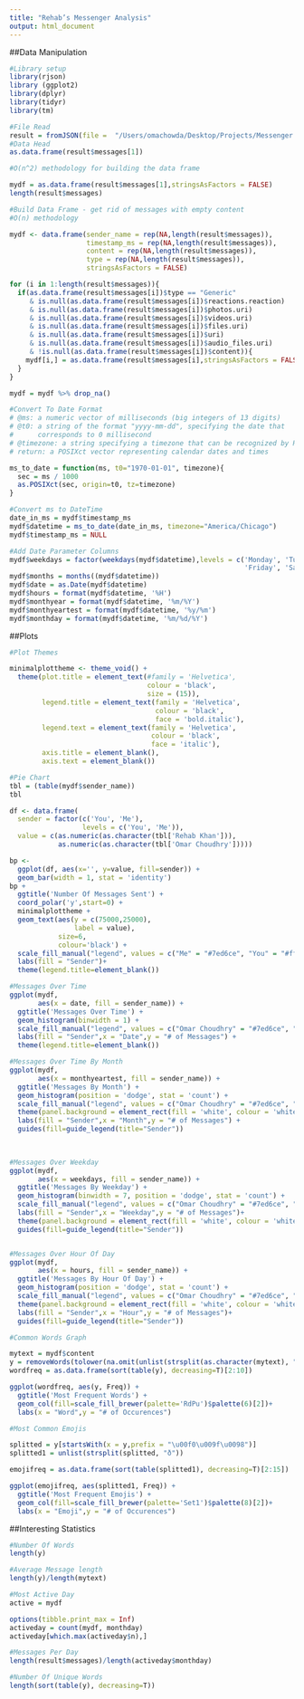 ```yaml
---
title: "Rehab’s Messenger Analysis"
output: html_document
---
```


##Data Manipulation


```r
#Library setup
library(rjson)
library (ggplot2)
library(dplyr)
library(tidyr)
library(tm)

#File Read 
result = fromJSON(file =  "/Users/omachowda/Desktop/Projects/Messenger Analysis/messages/inbox/RehabKhan_UN6XWmBv4w/message.json")
#Data Head
as.data.frame(result$messages[1])

#O(n^2) methodology for building the data frame

mydf = as.data.frame(result$messages[1],stringsAsFactors = FALSE)
length(result$messages)

#Build Data Frame - get rid of messages with empty content
#O(n) methodology

mydf <- data.frame(sender_name = rep(NA,length(result$messages)),
                   timestamp_ms = rep(NA,length(result$messages)),
                   content = rep(NA,length(result$messages)),
                   type = rep(NA,length(result$messages)),
                   stringsAsFactors = FALSE)

for (i in 1:length(result$messages)){
  if(as.data.frame(result$messages[i])$type == "Generic" 
     & is.null(as.data.frame(result$messages[i])$reactions.reaction)
     & is.null(as.data.frame(result$messages[i])$photos.uri)
     & is.null(as.data.frame(result$messages[i])$videos.uri)
     & is.null(as.data.frame(result$messages[i])$files.uri) 
     & is.null(as.data.frame(result$messages[i])$uri)
     & is.null(as.data.frame(result$messages[i])$audio_files.uri)
     & !is.null(as.data.frame(result$messages[i])$content)){
    mydf[i,] = as.data.frame(result$messages[i],stringsAsFactors = FALSE)
  }
}

mydf = mydf %>% drop_na()

#Convert To Date Format
# @ms: a numeric vector of milliseconds (big integers of 13 digits)
# @t0: a string of the format "yyyy-mm-dd", specifying the date that
#      corresponds to 0 millisecond
# @timezone: a string specifying a timezone that can be recognized by R
# return: a POSIXct vector representing calendar dates and times  

ms_to_date = function(ms, t0="1970-01-01", timezone){
  sec = ms / 1000
  as.POSIXct(sec, origin=t0, tz=timezone)
}

#Convert ms to DateTime
date_in_ms = mydf$timestamp_ms
mydf$datetime = ms_to_date(date_in_ms, timezone="America/Chicago")
mydf$timestamp_ms = NULL

#Add Date Parameter Columns
mydf$weekdays = factor(weekdays(mydf$datetime),levels = c('Monday', 'Tuesday', 'Wednesday', 'Thursday',
                                                          'Friday', 'Saturday', 'Sunday'))
mydf$months = months((mydf$datetime))
mydf$date = as.Date(mydf$datetime)
mydf$hours = format(mydf$datetime, '%H')
mydf$monthyear = format(mydf$datetime, '%m/%Y')
mydf$monthyeartest = format(mydf$datetime, '%y/%m')
mydf$monthday = format(mydf$datetime, '%m/%d/%Y')
```

##Plots

```r
#Plot Themes

minimalplottheme <- theme_void() + 
  theme(plot.title = element_text(#family = 'Helvetica',
                                  colour = 'black',
                                  size = (15)), 
        legend.title = element_text(family = 'Helvetica',
                                    colour = 'black',
                                    face = 'bold.italic'), 
        legend.text = element_text(family = 'Helvetica',
                                   colour = 'black',
                                   face = 'italic'), 
        axis.title = element_blank(),
        axis.text = element_blank())

#Pie Chart
tbl = (table(mydf$sender_name))
tbl

df <- data.frame(
  sender = factor(c('You', 'Me'),
                  levels = c('You', 'Me')),
  value = c(as.numeric(as.character(tbl['Rehab Khan'])),
            as.numeric(as.character(tbl['Omar Choudhry']))))

bp <- 
  ggplot(df, aes(x='', y=value, fill=sender)) +
  geom_bar(width = 1, stat = 'identity')
bp + 
  ggtitle('Number Of Messages Sent') + 
  coord_polar('y',start=0) +
  minimalplottheme +
  geom_text(aes(y = c(75000,25000),
                label = value),
            size=6,
            colour='black') +
  scale_fill_manual("legend", values = c("Me" = "#7ed6ce", "You" = "#ff9ea4"))+
  labs(fill = "Sender")+ 
  theme(legend.title=element_blank())

#Messages Over Time
ggplot(mydf,
       aes(x = date, fill = sender_name)) + 
  ggtitle('Messages Over Time') + 
  geom_histogram(binwidth = 1) + 
  scale_fill_manual("legend", values = c("Omar Choudhry" = "#7ed6ce", "Rehab Khan" = "#ff9ea4"), labels=c("Me", "You"))+
  labs(fill = "Sender",x = "Date",y = "# of Messages") +
  theme(legend.title=element_blank())

#Messages Over Time By Month
ggplot(mydf,
       aes(x = monthyeartest, fill = sender_name)) + 
  ggtitle('Messages By Month') + 
  geom_histogram(position = 'dodge', stat = 'count') + 
  scale_fill_manual("legend", values = c("Omar Choudhry" = "#7ed6ce", "Rehab Khan" = "#ff9ea4"), labels=c("Me", "You"))+
  theme(panel.background = element_rect(fill = 'white', colour = 'white'))+
  labs(fill = "Sender",x = "Month",y = "# of Messages") +
  guides(fill=guide_legend(title="Sender"))
  
  

#Messages Over Weekday
ggplot(mydf,
       aes(x = weekdays, fill = sender_name)) + 
  ggtitle('Messages By Weekday') + 
  geom_histogram(binwidth = 7, position = 'dodge', stat = 'count') + 
  scale_fill_manual("legend", values = c("Omar Choudhry" = "#7ed6ce", "Rehab Khan" = "#ff9ea4"), labels=c("Me", "You"))+
  labs(fill = "Sender",x = "Weekday",y = "# of Messages")+
  theme(panel.background = element_rect(fill = 'white', colour = 'white'))+
  guides(fill=guide_legend(title="Sender"))


#Messages Over Hour Of Day
ggplot(mydf,
       aes(x = hours, fill = sender_name)) + 
  ggtitle('Messages By Hour Of Day') + 
  geom_histogram(position = 'dodge', stat = 'count') + 
  scale_fill_manual("legend", values = c("Omar Choudhry" = "#7ed6ce", "Rehab Khan" = "#ff9ea4"), labels=c("Me", "You"))+
  theme(panel.background = element_rect(fill = 'white', colour = 'white'))+
  labs(fill = "Sender",x = "Hour",y = "# of Messages")+
  guides(fill=guide_legend(title="Sender"))

#Common Words Graph

mytext = mydf$content
y = removeWords(tolower(na.omit(unlist(strsplit(as.character(mytext), " ")))),words = stopwords("en"))
wordfreq = as.data.frame(sort(table(y), decreasing=T)[2:10])

ggplot(wordfreq, aes(y, Freq)) +
  ggtitle('Most Frequent Words') +
  geom_col(fill=scale_fill_brewer(palette='RdPu')$palette(6)[2])+
  labs(x = "Word",y = "# of Occurences")

#Most Common Emojis

splitted = y[startsWith(x = y,prefix = "\u00f0\u009f\u0098")]
splitted1 = unlist(strsplit(splitted, "ð"))

emojifreq = as.data.frame(sort(table(splitted1), decreasing=T)[2:15])

ggplot(emojifreq, aes(splitted1, Freq)) +
  ggtitle('Most Frequent Emojis') +
  geom_col(fill=scale_fill_brewer(palette='Set1')$palette(8)[2])+
  labs(x = "Emoji",y = "# of Occurences")
```

##Interesting Statistics

```r
#Number Of Words
length(y)

#Average Message length
length(y)/length(mytext)

#Most Active Day
active = mydf

options(tibble.print_max = Inf)
activeday = count(mydf, monthday)
activeday[which.max(activeday$n),]

#Messages Per Day
length(result$messages)/length(activeday$monthday)

#Number Of Unique Words
length(sort(table(y), decreasing=T))
```